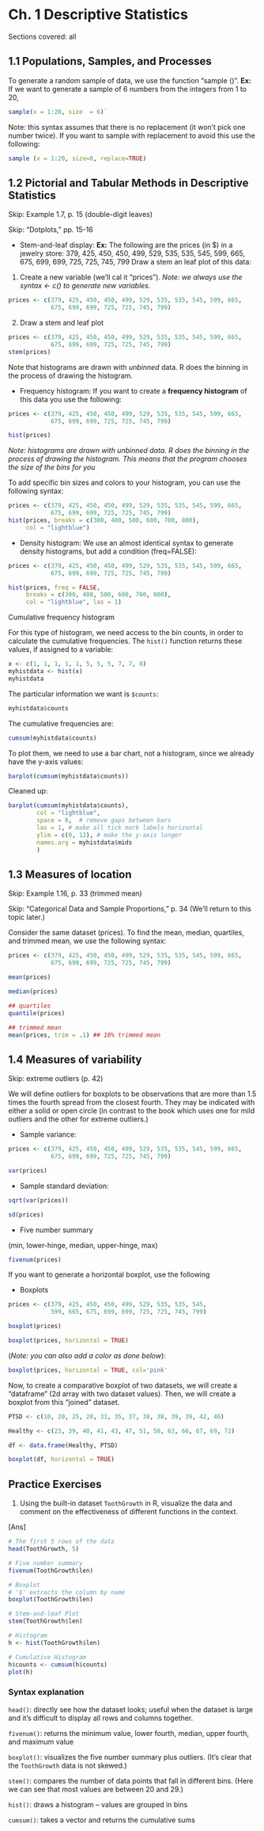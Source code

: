# Ch. 1 Descriptive Statistics {-} 

Sections covered: all

## 1.1 Populations, Samples, and Processes {-}
To generate a random sample of data, we use the function "sample ()". 
**Ex:** If we want to generate a sample of 6 numbers from the integers from 1 to 20,
```r
sample(x = 1:20, size  = 6)`
```

Note: this syntax assumes that there is no replacement (it won't pick one number twice).
If you want to sample with replacement to avoid this use the following:

```r
sample (x = 1:20, size=8, replace=TRUE)
```

## 1.2 Pictorial and Tabular Methods in Descriptive Statistics {-}

Skip: Example 1.7, p. 15 (double-digit leaves)

Skip: "Dotplots," pp. 15-16


* Stem-and-leaf display:
**Ex:** The following are the prices (in $) in a jewelry store:
379, 425, 450, 450, 499, 529, 535, 535, 545, 599, 665, 675, 699, 699, 725, 725, 745, 799
Draw a stem an leaf plot of this data:

1. Create a new variable (we'll cal it "prices"). _Note: we always use the syntax <- c() to generate new variables._
```r
prices <- c(379, 425, 450, 450, 499, 529, 535, 535, 545, 599, 665,
            675, 699, 699, 725, 725, 745, 799)
```

2. Draw a stem and leaf plot
```r
prices <- c(379, 425, 450, 450, 499, 529, 535, 535, 545, 599, 665,
            675, 699, 699, 725, 725, 745, 799)
stem(prices)
```

Note that histograms are drawn with *unbinned* data.  R does the binning in the process of drawing the histogram.


* Frequency histogram:
If you want to create a **frequency histogram** of this data you use the following:

```r
prices <- c(379, 425, 450, 450, 499, 529, 535, 535, 545, 599, 665,
            675, 699, 699, 725, 725, 745, 799)

hist(prices)
```
_Note: histograms are drawn with unbinned data. R does the binning in the process of drawing the histogram. This means that the program chooses the size of the bins for you_


To add specific bin sizes and colors to your histogram, you can use the following syntax:
```r
prices <- c(379, 425, 450, 450, 499, 529, 535, 535, 545, 599, 665,
            675, 699, 699, 725, 725, 745, 799)
hist(prices, breaks = c(300, 400, 500, 600, 700, 800),
     col = "lightblue")
```

* Density histogram: 
We use an almost identical syntax to generate density histograms, but add a condition (freq=FALSE):

```r
prices <- c(379, 425, 450, 450, 499, 529, 535, 535, 545, 599, 665,
            675, 699, 699, 725, 725, 745, 799)

hist(prices, freq = FALSE, 
     breaks = c(300, 400, 500, 600, 700, 800),
     col = "lightblue", las = 1)

```

Cumulative frequency histogram

For this type of histogram, we need access to the bin counts, in order to calculate the cumulative frequencies. The `hist()` function returns these values, if assigned to a variable:

```r
x <- c(1, 1, 1, 1, 1, 5, 5, 5, 7, 7, 8)
myhistdata <- hist(x)
myhistdata
```

The particular information we want is `$counts`:

```r
myhistdata$counts
```

The cumulative frequencies are:

```r
cumsum(myhistdata$counts)
```

To plot them, we need to use a bar chart, not a histogram, since we already have the y-axis values:

```r
barplot(cumsum(myhistdata$counts))
```

Cleaned up:

```r
barplot(cumsum(myhistdata$counts),
        col = "lightblue", 
        space = 0,  # remove gaps between bars
        las = 1, # make all tick mark labels horizontal
        ylim = c(0, 12), # make the y-axis longer
        names.arg = myhistdata$mids
        )
```



## 1.3 Measures of location {-}

Skip: Example 1.16, p. 33 (trimmed mean)

Skip: "Categorical Data and Sample Proportions," p. 34 (We'll return to this topic later.)

Consider the same dataset (prices). To find the mean, median, quartiles, and trimmed mean, we use the following syntax:

```r
prices <- c(379, 425, 450, 450, 499, 529, 535, 535, 545, 599, 665,
            675, 699, 699, 725, 725, 745, 799)

mean(prices)

median(prices)

## quartiles
quantile(prices)

## trimmed mean
mean(prices, trim = .1) ## 10% trimmed mean
```

## 1.4 Measures of variability {-}

Skip: extreme outliers (p. 42) 

We will define outliers for boxplots to be observations that are more than 1.5 times the fourth spread from the closest fourth. They may be indicated with either a solid or open circle (in contrast to the book which uses one for mild outliers and the other for extreme outliers.)

* Sample variance:

```r
prices <- c(379, 425, 450, 450, 499, 529, 535, 535, 545, 599, 665,
            675, 699, 699, 725, 725, 745, 799)

var(prices)
```

* Sample standard deviation:

```r
sqrt(var(prices))

sd(prices)
```


* Five number summary 

(min, lower-hinge, median, upper-hinge, max)

```r
fivenum(prices)
```

If you want to generate a horizontal boxplot, use the following 

* Boxplots  

```r
prices <- c(379, 425, 450, 450, 499, 529, 535, 535, 545,
            599, 665, 675, 699, 699, 725, 725, 745, 799)

boxplot(prices)

boxplot(prices, horizontal = TRUE)
```

(_Note: you can also add a color as done below_):
```r
boxplot(prices, horizontal = TRUE, col='pink'
```


Now, to create a comparative boxplot of two datasets, we will create a "dataframe" (2d array with two dataset values). Then, we will create a boxplot from this "joined" dataset.
```r
PTSD <- c(10, 20, 25, 28, 31, 35, 37, 38, 38, 39, 39, 42, 46)

Healthy <- c(23, 39, 40, 41, 43, 47, 51, 58, 63, 66, 67, 69, 72)

df <- data.frame(Healthy, PTSD)

boxplot(df, horizontal = TRUE)
```

## Practice Exercises {-}

1. Using the built-in dataset `ToothGrowth` in R, visualize the data and comment on the effectiveness of different functions in the context.

[Ans] <br/>
```r
# The first 5 rows of the data
head(ToothGrowth, 5)

# Five number summary
fivenum(ToothGrowth$len)

# Boxplot 
# '$' extracts the column by name
boxplot(ToothGrowth$len) 

# Stem-and-leaf Plot
stem(ToothGrowth$len)

# Histogram
h <- hist(ToothGrowth$len)

# Cumulative Histogram
h$counts <- cumsum(h$counts)
plot(h)
```
### Syntax explanation
`head()`: directly see how the dataset looks; useful when the dataset is large and it's difficult to display all rows and columns together.

`fivenum()`: returns the minimum value, lower fourth, median, upper fourth, and maximum value

`boxplot()`: visualizes the five number summary plus outliers. (It's clear that the `ToothGrowth` data is not skewed.)

`stem()`: compares the number of data points that fall in different bins. (Here we can see that most values are between 20 and 29.)

`hist()`: draws a histogram -- values are grouped in bins

`cumsum()`: takes a vector and returns the cumulative sums
